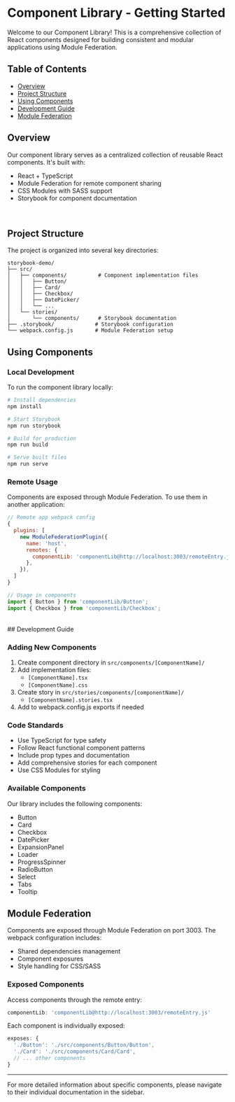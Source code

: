 
<Meta title="Getting Started" />

# Component Library - Getting Started

Welcome to our Component Library! This is a comprehensive collection of React components designed for building consistent and modular applications using Module Federation.

## Table of Contents

- [Overview](#overview)
- [Project Structure](#project-structure)
- [Using Components](#using-components)
- [Development Guide](#development-guide)
- [Module Federation](#module-federation)

## Overview

Our component library serves as a centralized collection of reusable React components. It's built with:

- React + TypeScript
- Module Federation for remote component sharing
- CSS Modules with SASS support
- Storybook for component documentation

<br />

## Project Structure

The project is organized into several key directories:

```
storybook-demo/
├── src/
│   ├── components/          # Component implementation files
│   │   ├── Button/
│   │   ├── Card/
│   │   ├── Checkbox/
│   │   ├── DatePicker/
│   │   └── ...
│   └── stories/
│       └── components/      # Storybook documentation
├── .storybook/             # Storybook configuration
└── webpack.config.js       # Module Federation setup
```

## Using Components

### Local Development
To run the component library locally:

```bash
# Install dependencies
npm install

# Start Storybook
npm run storybook

# Build for production
npm run build

# Serve built files
npm run serve
```

### Remote Usage
Components are exposed through Module Federation. To use them in another application:

```javascript
// Remote app webpack config
{
  plugins: [
    new ModuleFederationPlugin({
      name: 'host',
      remotes: {
        componentLib: 'componentLib@http://localhost:3003/remoteEntry.js',
      },
    }),
  ]
}

// Usage in components
import { Button } from 'componentLib/Button';
import { Checkbox } from 'componentLib/Checkbox';
```

<br />
## Development Guide

### Adding New Components

1. Create component directory in `src/components/[ComponentName]/`
2. Add implementation files:
   - `[ComponentName].tsx`
   - `[ComponentName].css`
3. Create story in `src/stories/components/[componentName]/`
   - `[ComponentName].stories.tsx`
4. Add to webpack.config.js exports if needed

### Code Standards

- Use TypeScript for type safety
- Follow React functional component patterns
- Include prop types and documentation
- Add comprehensive stories for each component
- Use CSS Modules for styling

### Available Components

Our library includes the following components:
- Button
- Card
- Checkbox
- DatePicker
- ExpansionPanel
- Loader
- ProgressSpinner
- RadioButton
- Select
- Tabs
- Tooltip

## Module Federation

Components are exposed through Module Federation on port 3003. The webpack configuration includes:

- Shared dependencies management
- Component exposures
- Style handling for CSS/SASS

### Exposed Components

Access components through the remote entry:
```javascript
componentLib: 'componentLib@http://localhost:3003/remoteEntry.js'
```

Each component is individually exposed:
```javascript
exposes: {
  './Button': './src/components/Button/Button',
  './Card': './src/components/Card/Card',
  // ... other components
}
```

---

For more detailed information about specific components, please navigate to their individual documentation in the sidebar.
